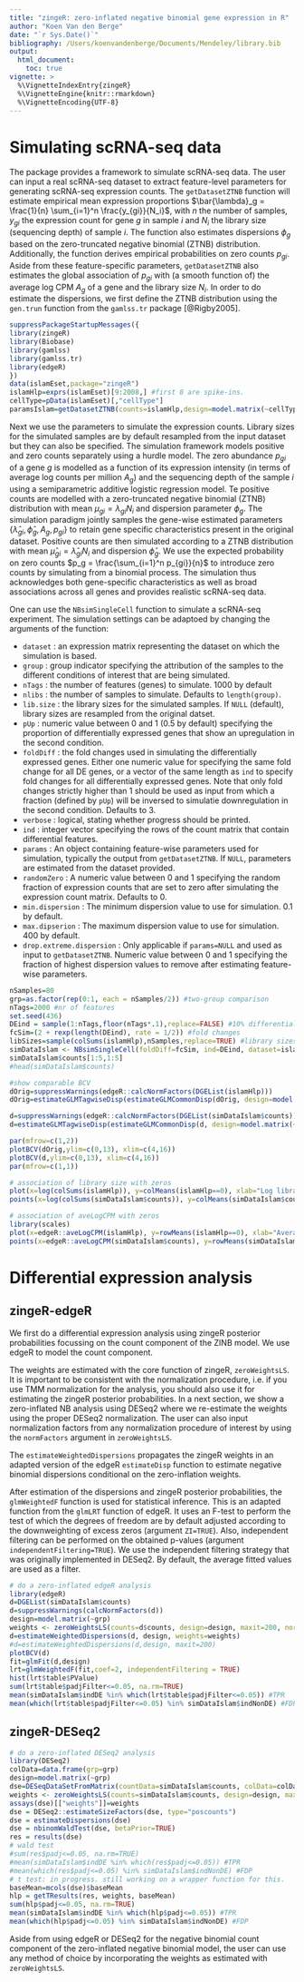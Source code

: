 ```yaml
---
title: "zingeR: zero-inflated negative binomial gene expression in R"
author: "Koen Van den Berge"
date: "`r Sys.Date()`"
bibliography: /Users/koenvandenberge/Documents/Mendeley/library.bib
output:
  html_document:
    toc: true
vignette: >
  %\VignetteIndexEntry{zingeR}
  %\VignetteEngine{knitr::rmarkdown}
  %\VignetteEncoding{UTF-8}
---
```


# Simulating scRNA-seq data

The \texttt{zingeR} package provides a framework to simulate scRNA-seq data. The user can input a real scRNA-seq dataset to extract feature-level parameters for generating scRNA-seq expression counts. The `getDatasetZTNB` function will estimate empirical mean expression proportions $\bar{\lambda}_g = \frac{1}{n} \sum_{i=1}^n \frac{y_{gi}}{N_i}$, with $n$ the number of samples, $y_{gi}$ the expression count for gene $g$ in sample $i$ and $N_i$ the library size (sequencing depth) of sample $i$. The function also estimates dispersions $\phi_g$ based on the zero-truncated negative binomial (ZTNB) distribution.  Additionally, the function derives empirical probabilities on zero counts $p_{gi}$. Aside from these feature-specific parameters, `getDatasetZTNB` also estimates the global association of $p_{gi}$ with (a smooth function of) the average log CPM $A_g$ of a gene and the library size $N_i$.
In order to do estimate the dispersions, we first define the ZTNB distribution using the `gen.trun` function from the `gamlss.tr` package [@Rigby2005].

```r
suppressPackageStartupMessages({
library(zingeR)
library(Biobase)
library(gamlss)
library(gamlss.tr)
library(edgeR)
})
data(islamEset,package="zingeR")
islamHlp=exprs(islamEset)[9:2008,] #first 8 are spike-ins.
cellType=pData(islamEset)[,"cellType"]
paramsIslam=getDatasetZTNB(counts=islamHlp,design=model.matrix(~cellType))
```

Next we use the parameters to simulate the expression counts. Library sizes for the simulated samples are by default resampled from the input dataset but they can also be specified.
The simulation framework models positive and zero counts separately using a hurdle model.
The zero abundance $p_{gi}$ of a gene $g$ is modelled as a function of its expression intensity (in terms of average log counts per million $A_g$) and the sequencing depth of the sample $i$ using a semiparametric additive logistic regression model.
Te positive counts are modelled with a zero-truncated negative binomial (ZTNB) distribution with mean $\mu_{gi} = \lambda_{gi} N_i$ and dispersion parameter $\phi_g$.
The simulation paradigm jointly samples the gene-wise estimated parameters $\{\hat \lambda_{gi}, \hat \phi_g, A_g, p_{gi}\}$ to retain gene specific characteristics present in the original dataset.
Positive counts are then simulated according to a ZTNB distribution with mean $\hat \mu_{gi} = \hat \lambda_{gi} N_i$ and dispersion $\hat \phi_g$.
We use the expected probability on zero counts $p_g = \frac{\sum_{i=1}^n p_{gi}}{n}$ to introduce zero counts by simulating from a binomial process. 
The simulation thus acknowledges both gene-specific characteristics as well as broad associations across all genes and provides realistic scRNA-seq data.

One can use the `NBsimSingleCell` function to simulate a scRNA-seq experiment. The simulation settings can be adaptoed by changing the arguments of the function:

 - `dataset` : an expression matrix representing the dataset on which the simulation is based.
 - `group` : group indicator specifying the attribution of the samples to the different conditions of interest that are being simulated.
 - `nTags` : the number of features (genes) to simulate. $1000$ by default
 - `nlibs` : the number of samples to simulate. Defaults to `length(group)`.
 - `lib.size` : the library sizes for the simulated samples. If `NULL` (default), library sizes are resampled from the original datset.
 - `pUp` : numeric value between $0$ and $1$ ($0.5$ by default) specifying the proportion of differentially expressed genes that show an upregulation in the second condition.
 - `foldDiff` : the fold changes used in simulating the differentially expressed genes. Either one numeric value for specifying the same fold change for all DE genes, or a vector of the same length as `ind` to specify fold changes for all differentially expressed genes. Note that only fold changes strictly higher than $1$ should be used as input from which a fraction (defined by `pUp`) will be inversed to simulatie downregulation in the second condition. Defaults to $3$.
 - `verbose` : logical, stating whether progress should be printed.
 - `ind` : integer vector specifying the rows of the count matrix that contain differential features.
 - `params` : An object containing feature-wise parameters used for simulation, typically the output from `getDatasetZTNB`. If `NULL`, parameters are estimated from the dataset provided.
 - `randomZero` : A numeric value between $0$ and $1$ specifying the random fraction of expression counts that are set to zero after simulating the expression count matrix. Defaults to $0$.
 - `min.dispersion` : The minimum dispersion value to use for simulation. $0.1$ by default.
 - `max.dipserion` : The maximum dispersion value to use for simulation. $400$ by default.
 - `drop.extreme.dispersion` : Only applicable if `params=NULL` and used as input to `getDatasetZTNB`. Numeric value between $0$ and $1$ specifying the fraction of highest dispersion values to remove after estimating feature-wise parameters.

```r
nSamples=80
grp=as.factor(rep(0:1, each = nSamples/2)) #two-group comparison
nTags=2000 #nr of features
set.seed(436)
DEind = sample(1:nTags,floor(nTags*.1),replace=FALSE) #10% differentially expressed
fcSim=(2 + rexp(length(DEind), rate = 1/2)) #fold changes
libSizes=sample(colSums(islamHlp),nSamples,replace=TRUE) #library sizes
simDataIslam <- NBsimSingleCell(foldDiff=fcSim, ind=DEind, dataset=islamHlp, nTags=nTags, group=grp, verbose=TRUE, params=paramsIslam, lib.size=libSizes)
simDataIslam$counts[1:5,1:5]
#head(simDataIslam$counts)

#show comparable BCV
dOrig=suppressWarnings(edgeR::calcNormFactors(DGEList(islamHlp)))
dOrig=estimateGLMTagwiseDisp(estimateGLMCommonDisp(dOrig, design=model.matrix(~cellType), interval=c(0,10)),prior.df=0)

d=suppressWarnings(edgeR::calcNormFactors(DGEList(simDataIslam$counts)))
d=estimateGLMTagwiseDisp(estimateGLMCommonDisp(d, design=model.matrix(~grp), interval=c(0,10)),prior.df=0)

par(mfrow=c(1,2))
plotBCV(dOrig,ylim=c(0,13), xlim=c(4,16))
plotBCV(d,ylim=c(0,13), xlim=c(4,16))
par(mfrow=c(1,1))

# association of library size with zeros
plot(x=log(colSums(islamHlp)), y=colMeans(islamHlp==0), xlab="Log library size", ylab="Fraction of zeros", xlim=c(5.5,13))
points(x=log(colSums(simDataIslam$counts)), y=colMeans(simDataIslam$counts==0), col=2)

# association of aveLogCPM with zeros
library(scales)
plot(x=edgeR::aveLogCPM(islamHlp), y=rowMeans(islamHlp==0), xlab="Average log CPM", ylab="Fraction of zeros", ylim=c(0,1), col=alpha(1,1/2), pch=19, cex=.3)
points(x=edgeR::aveLogCPM(simDataIslam$counts), y=rowMeans(simDataIslam$counts==0),col=alpha(2,1/2),pch=19,cex=.3)
```

# Differential expression analysis

## zingeR-edgeR

We first do a differential expression analysis using zingeR posterior probabilities focussing on the count component of the ZINB model. We use edgeR to model the count component.

The weights are estimated with the core function of zingeR, `zeroWeightsLS`. It is important to be consistent with the normalization procedure, i.e. if you use TMM normalization for the analysis, you should also use it for estimating the zingeR posterior probabilities. In a next section, we show a zero-inflated NB analysis using DESeq2 where we re-estimate the weights using the proper DESeq2 normalization. The user can also input normalization factors from any normalization procedure of interest by using the `normFactors` argument in `zeroWeightsLS`.

The `estimateWeightedDispersions` propagates the zingeR weights in an adapted version of the edgeR `estimateDisp` function to estimate negative binomial dispersions conditional on the zero-inflation weights.

After estimation of the dispersions and zingeR posterior probabilities, the `glmWeightedF` function is used for statistical inference. This is an adapted function from the `glmLRT` function of edgeR. It uses an F-test to perform the test of which the degrees of freedom are by default adjusted according to the downweighting of excess zeros (argument `ZI=TRUE`). Also, independent filtering can be performed on the obtained p-values (argument `independentFiltering=TRUE`). We use the independent filtering strategy that was originally implemented in DESeq2. By default, the average fitted values are used as a filter.

```r
# do a zero-inflated edgeR analysis
library(edgeR)
d=DGEList(simDataIslam$counts)
d=suppressWarnings(calcNormFactors(d))
design=model.matrix(~grp)
weights <- zeroWeightsLS(counts=d$counts, design=design, maxit=200, normalization="TMM")
d=estimateWeightedDispersions(d, design, weights=weights)
#d=estimateWeightedDispersions(d,design, maxit=200)
plotBCV(d)
fit=glmFit(d,design)
lrt=glmWeightedF(fit,coef=2, independentFiltering = TRUE)
hist(lrt$table$PValue)
sum(lrt$table$padjFilter<=0.05, na.rm=TRUE)
mean(simDataIslam$indDE %in% which(lrt$table$padjFilter<=0.05)) #TPR
mean(which(lrt$table$padjFilter<=0.05) %in% simDataIslam$indNonDE) #FDP
``` 

## zingeR-DESeq2

```r
# do a zero-inflated DESeq2 analysis
library(DESeq2)
colData=data.frame(grp=grp)
design=model.matrix(~grp)
dse=DESeqDataSetFromMatrix(countData=simDataIslam$counts, colData=colData, design=~grp)
weights <- zeroWeightsLS(counts=simDataIslam$counts, design=design, maxit=200, normalization="DESeq2_poscounts", colData=colData, designFormula=~grp)
assays(dse)[["weights"]]=weights
dse = DESeq2::estimateSizeFactors(dse, type="poscounts")
dse = estimateDispersions(dse)
dse = nbinomWaldTest(dse, betaPrior=TRUE)
res = results(dse)
# wald test
#sum(res$padj<=0.05, na.rm=TRUE)
#mean(simDataIslam$indDE %in% which(res$padj<=0.05)) #TPR
#mean(which(res$padj<=0.05) %in% simDataIslam$indNonDE) #FDP
# t test: in progress. still working on a wrapper function for this.
baseMean=mcols(dse)$baseMean
hlp = getTResults(res, weights, baseMean)
sum(hlp$padj<=0.05, na.rm=TRUE)
mean(simDataIslam$indDE %in% which(hlp$padj<=0.05)) #TPR
mean(which(hlp$padj<=0.05) %in% simDataIslam$indNonDE) #FDP
```


Aside from using edgeR or DESeq2 for the negative binomial count component of the zero-inflated negative binomial model, the user can use any method of choice by incorporating the weights as estimated with `zeroWeightsLS`.
